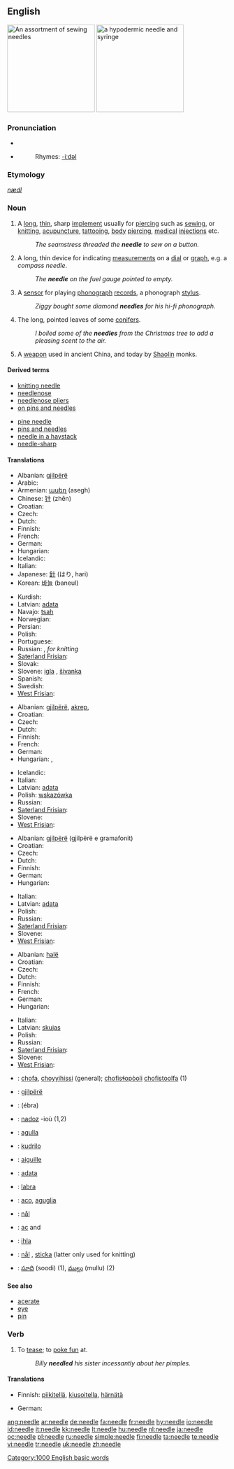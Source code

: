 {{wikipedia|dab=needle}}
==English==
[[Image:Needles_%28for_sewing%29.jpg|thumb|right|200px|An assortment of sewing needles]]
[[Image:Syringe_with_needle_and_needle_cap.jpeg|thumb|right|200px|a hypodermic needle and syringe]]

===Pronunciation===
* {{IPA|/'niː.dl//}}
* {{audio|en-us-needle.ogg|Audio (US)}}
*: Rhymes: [[Rhymes:English:-iːdəl|-iːdəl]]

===Etymology===
{{OE.}} ''[[nædl]]''

===Noun===
{{en-noun}}

# A [[long]], [[thin]], sharp [[implement]] usually for [[piercing]] such as [[sew]]ing, or [[knit]]ting, [[acupuncture]], [[tattoo]]ing, [[body]] [[piercing]], [[medical]] [[injection]]s etc.
#: ''The seamstress threaded the '''needle''' to sew on a button.''
# A long, thin device for indicating [[measurement]]s on a [[dial]] or [[graph]], e.g. a ''compass needle''.
#: ''The '''needle''' on the fuel gauge pointed to empty.''
# A [[sensor]] for playing [[phonograph]] [[record]]s, a phonograph [[stylus]].
#: ''Ziggy bought some diamond '''needles''' for his hi-fi phonograph.''
# The long, pointed leaves of some [[conifers]].
#: ''I boiled some of the '''needles''' from the Christmas tree to add a pleasing scent to the air.''
# A [[weapon]] used in ancient China, and today by [[Shaolin]] monks.

====Derived terms====
{{top2}}
* [[knitting needle]]
* [[needlenose]]
* [[needlenose pliers]]
* [[on pins and needles]]
{{mid2}}
* [[pine needle]]
* [[pins and needles]]
* [[needle in a haystack]]
* [[needle-sharp]]
{{bottom}}

====Translations====
{{trans-top|implement for sewing etc.}}
* Albanian: [[gjilpërë]]
* Arabic: {{Arab|[[ابرة]]}} {{IPAchar|(ébra)}}
* Armenian: [[ասեղ]] (asegh)
* Chinese: [[针]] (zhēn)
* Croatian: {{t-|hr|igla|f}}
* Czech: {{t-|cs|jehla|f}}
* Dutch: {{t+|nl|naald|f}}
* Finnish: {{t+|fi|neula}}
* French: {{t+|fr|aiguille|f}}
* German: {{t+|de|Nadel|f}}
* Hungarian: {{t+|hu|tű}}
* Icelandic: {{t+|is|nál|f}}
* Italian: {{t+|it|ago|m}}
* Japanese: [[針]] (はり, hari)
* Korean: [[바늘]] (baneul)
{{trans-mid}}
* Kurdish: {{t-|ku|ده‌رزی|sc=KUchar}}
* Latvian: [[adata]] {{f}}
* Navajo: [[tsah]]
* Norwegian: {{t-|no|nål}}
* Persian: {{t+|fa|سوزن|sc=fa-Arab|xs=Persian}}
* Polish: {{t-|pl|igła|f}}
* Portuguese: {{t+|pt|agulha|f}}
* Russian: {{t+|ru|игла|f|tr=iglá|sc=Cyrl}}, {{t+|ru|спица|f|tr=spíca|sc=Cyrl}} ''for knitting''
* [[Saterland Frisian]]: {{tø|stq|Näddele|f|xs=Saterland Frisian}}
* Slovak: {{t-|sk|ihla|f}}
* Slovene: [[igla]] {{f}}, [[šivanka]] {{f}}
* Spanish: {{t+|es|aguja|f}}
* Swedish: {{t+|sv|nål|c}}
* [[West Frisian]]: {{t|fy|nuddel|c|xs=West Frisian}}
{{trans-bottom}}

{{trans-top|indicating device}}
* Albanian: [[gjilpërë]], [[akrep]],
* Croatian: {{t-|hr|igla|f}}
* Czech: {{t-|cs|jehla|f}}
* Dutch: {{t+|nl|naald|f}}
* Finnish: {{t+|fi|neula}}
* French: {{t+|fr|aiguille|f}}
* German: {{t+|de|Nadel|f}}
* Hungarian: {{t+|hu|tű}}, {{t|hu|mutató}}
{{trans-mid}}
* Icelandic: {{t+|is|nál|f}}
* Italian: {{t-|it|lancetta|f}}
* Latvian: [[adata]] {{f}}
* Polish: [[wskazówka]] {{f}}
* Russian: {{t+|ru|стрелка|f|tr=str'élka|sc=Cyrl}}
* [[Saterland Frisian]]: {{tø|stq|Näddele|f|xs=Saterland Frisian}}
* Slovene: {{t+|sl|igla|f}}
* [[West Frisian]]: {{t|fy|nuddel|c|xs=West Frisian}}
{{trans-bottom}}

{{trans-top|sensor phonograph stylus}}
* Albanian: [[gjilpërë]] (gjilpërë e gramafonit)
* Croatian: {{t-|hr|igla|f}}
* Czech: {{t-|cs|jehla|f}}
* Dutch: {{t+|nl|naald|f}}
* Finnish: {{t+|fi|neula}}
* German: {{t+|de|Nadel|f}}
* Hungarian: {{t+|hu|tű}}
{{trans-mid}}
* Italian: {{t-|it|puntina|f}}
* Latvian: [[adata]] {{f}}
* Polish: {{t-|pl|igła|f}}
* Russian: {{t+|ru|игла|f|tr=iglá|sc=Cyrl}}
* [[Saterland Frisian]]: {{tø|stq|Näddele|f|xs=Saterland Frisian}}
* Slovene: {{t+|sl|igla|f}}
* [[West Frisian]]: {{t|fy|nuddel|c|xs=West Frisian}}
{{trans-bottom}}

{{trans-top|leaf of conifer}}
* Albanian: [[halë]]
* Croatian: {{t-|hr|iglica|f}}
* Czech: {{t-|cs|jehlice|f}}
* Dutch: {{t+|nl|naald|f}}
* Finnish: {{t-|fi|neulanen}}
* French: {{t+|fr|aiguille|f}}
* German: {{t+|de|Nadel|f}}
* Hungarian: {{t+|hu|tű}}
{{trans-mid}}
* Italian: {{t+|it|ago|m}}
* Latvian: [[skujas]] {{f|p}}
* Polish: {{t-|pl|igła|f}}
* Russian: {{t+|ru|игла|f|tr=iglá|sc=Cyrl}}
* [[Saterland Frisian]]: {{tø|stq|Näddele|f|xs=Saterland Frisian}}
* Slovene: {{t+|sl|iglica|f}}
* [[West Frisian]]: {{t|fy|nuddel|c|xs=West Frisian}}
{{trans-bottom}}

{{trans-top|ancient Chinese weapon}}
{{trans-mid}}
{{trans-bottom}}

{{checktrans-top}}
* {{ttbc|Alabama}}: [[chofa]], [[choyyihissi]] (general); [[chofisɬopòoli]] [[chofistoolfa]] (1)
* {{ttbc|Albanian}}: [[gjilpërë]] {{f}}
* {{ttbc|Arabic}}: {{Arab|[[ابرة|إبْرَة]]}} (ébra) {{f}}
* {{ttbc|Breton}}: [[nadoz]] {{f}} -ioù {{p}} (1,2)
* {{ttbc|Catalan}}: [[agulla]] {{f}}
* {{ttbc|Esperanto}}: [[kudrilo]]
* {{ttbc|French}}: [[aiguille]] {{f}}
{{trans-mid}}
* {{ttbc|Lithuanian}}: [[adata]] {{f}}
* {{ttbc|Maltese}}: [[labra]] {{f}}
* {{ttbc|Neapolitan}}: [[aco]], [[aguglia]]
* {{ttbc|Norwegian}}: [[nål]]
* {{ttbc|Romanian}}: [[ac]] {{f}} and {{m}}
* {{ttbc|Slovak}}: [[ihla]] {{f}}
* {{ttbc|Swedish}}: [[nål]] {{c}}, [[sticka]] (latter only used for knitting)
* {{ttbc|Telugu}}: [[సూది]] (soodi) (1), [[ముల్లు]] (mullu) (2)
{{trans-bottom}}

====See also====
* [[acerate]]
* [[eye]]
* [[pin]]

===Verb===
{{en-verb|needl|ing}}

# {{transitive}} To [[tease]]; to [[poke fun]] at.
#: ''Billy '''needled''' his sister incessantly about her pimples.''

====Translations====
{{trans-top|to tease}}
* Finnish: [[piikitellä]], [[kiusoitella]], [[härnätä]]
{{trans-mid}}
* German: {{t+|de|hänseln}}
{{trans-bottom}}

[[Category:1000 English basic words]]

[[ang:needle]]
[[ar:needle]]
[[de:needle]]
[[fa:needle]]
[[fr:needle]]
[[hy:needle]]
[[io:needle]]
[[id:needle]]
[[it:needle]]
[[kk:needle]]
[[lt:needle]]
[[hu:needle]]
[[nl:needle]]
[[ja:needle]]
[[oc:needle]]
[[pl:needle]]
[[ru:needle]]
[[simple:needle]]
[[fi:needle]]
[[ta:needle]]
[[te:needle]]
[[vi:needle]]
[[tr:needle]]
[[uk:needle]]
[[zh:needle]]